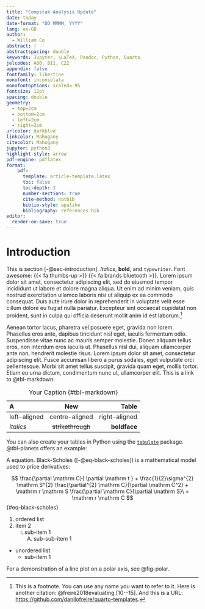 ```yaml
---
title: "Compstak Analysis Update"
date: today
date-format: "DD MMMM, YYYY"
lang: en-GB
author: 
  - William Co
abstract: |
abstractspacing: double
keywords: Jupyter, \LaTeX, Pandoc, Python, Quarto
jelcodes: A00, B11, C22
appendix: false
fontfamily: libertine
monofont: inconsolata
monofontoptions: scaled=.95
fontsize: 12pt
spacing: double
geometry: 
  - top=2cm
  - bottom=2cm
  - left=2cm
  - right=2cm
urlcolor: darkblue
linkcolor: Mahogany
citecolor: Mahogany
jupyter: python3
highlight-style: arrow
pdf-engine: pdflatex
format: 
    pdf:
      template: article-template.latex
      toc: false
      toc-depth: 3
      number-sections: true
      cite-method: natbib
      biblio-style: apalike
      bibliography: references.bib
editor:
  render-on-save: true
---
```


\newpage

# Introduction {#sec-introduction}

This is section [-@sec-introduction]. *Italics*, **bold**, and `typewriter`. Font awesome: {{< fa thumbs-up >}} {{< fa brands bluetooth >}}. Lorem ipsum dolor sit amet, consectetur adipiscing elit, sed do eiusmod tempor incididunt ut labore et dolore magna aliqua. Ut enim ad minim veniam, quis nostrud exercitation ullamco laboris nisi ut aliquip ex ea commodo consequat. Duis aute irure dolor in reprehenderit in voluptate velit esse cillum dolore eu fugiat nulla pariatur. Excepteur sint occaecat cupidatat non proident, sunt in culpa qui officia deserunt mollit anim id est laborum.[^1]

[^1]: This is a footnote. You can use any name you want to refer to it. Here is another citation: @freire2018evaluating [10--15]. And this is a URL: <https://github.com/danilofreire/quarto-templates>.

Aenean tortor lacus, pharetra vel posuere eget, gravida non lorem. Phasellus eros ante, dapibus tincidunt nisl eget, iaculis fermentum odio. Suspendisse vitae nunc ac mauris semper molestie. Donec aliquam tellus eros, non interdum eros iaculis ut. Phasellus nisl dui, aliquam ullamcorper ante non, hendrerit molestie risus. Lorem ipsum dolor sit amet, consectetur adipiscing elit. Fusce accumsan libero a purus sodales, eget vulputate orci pellentesque. Morbi sit amet tellus suscipit, gravida quam eget, mollis tortor. Etiam eu urna dictum, condimentum nunc ut, ullamcorper elit. This is a link to @tbl-markdown:

| A            |        New        |         Table |
|:-------------|:-----------------:|--------------:|
| left-aligned |  centre-aligned   | right-aligned |
| *italics*    | ~~strikethrough~~ |  **boldface** |

: Your Caption {#tbl-markdown}

You can also create your tables in Python using the [`tabulate`](https://pypi.org/project/tabulate/) package. @tbl-planets offers an example:

A \LaTeX \hspace{.01cm} equation. Black-Scholes ([-@eq-black-scholes]) is a mathematical model used to price derivatives:

$$
\frac{\partial \mathrm C}{ \partial \mathrm t } + \frac{1}{2}\sigma^{2} \mathrm S^{2}
\frac{\partial^{2} \mathrm C}{\partial \mathrm C^2}
  + \mathrm r \mathrm S \frac{\partial \mathrm C}{\partial \mathrm S}\ =
  \mathrm r \mathrm C 
$$ {#eq-black-scholes}

1.  ordered list
2.  item 2
    i)  sub-item 1
        A.  sub-sub-item 1

-   unordered list
    -   sub-item 1

For a demonstration of a line plot on a polar axis, see @fig-polar.
